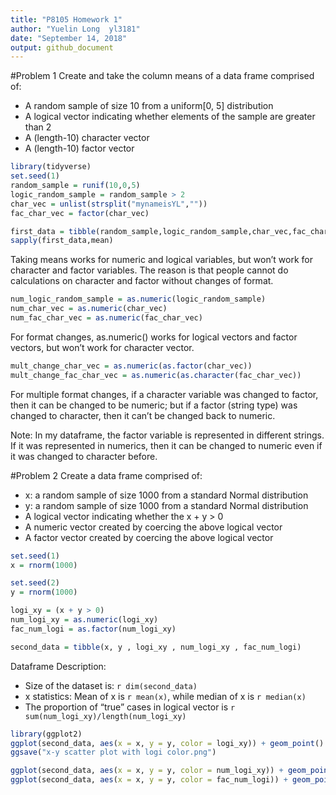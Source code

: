 ```yaml
---
title: "P8105 Homework 1"
author: "Yuelin Long  yl3181"
date: "September 14, 2018"
output: github_document
---
```


#Problem 1
Create and take the column means of a data frame comprised of:

+ A random sample of size 10 from a uniform[0, 5] distribution
+ A logical vector indicating whether elements of the sample are greater than 2
+ A (length-10) character vector
+ A (length-10) factor vector

```r
library(tidyverse)
set.seed(1)
random_sample = runif(10,0,5)
logic_random_sample = random_sample > 2
char_vec = unlist(strsplit("mynameisYL",""))
fac_char_vec = factor(char_vec)

first_data = tibble(random_sample,logic_random_sample,char_vec,fac_char_vec)
sapply(first_data,mean)
```
Taking means works for numeric and logical variables, but won't work for character and factor variables. The reason is that people cannot do calculations on character and factor without changes of format.  

```r
num_logic_random_sample = as.numeric(logic_random_sample)
num_char_vec = as.numeric(char_vec)
num_fac_char_vec = as.numeric(fac_char_vec)
```
For format changes, as.numeric() works for logical vectors and factor vectors, but won't work for character vector.

```r
mult_change_char_vec = as.numeric(as.factor(char_vec))
mult_change_fac_char_vec = as.numeric(as.character(fac_char_vec))
```
For multiple format changes, if a character variable was changed to factor, then it can be changed to be numeric; but if a factor (string type) was changed to character, then it can't be changed back to numeric.

Note: In my dataframe, the factor variable is represented in different strings. If it was represented in numerics, then it can be changed to numeric even if it was changed to character before. 


#Problem 2
Create a data frame comprised of:

+ x: a random sample of size 1000 from a standard Normal distribution
+ y: a random sample of size 1000 from a standard Normal distribution
+ A logical vector indicating whether the x + y > 0
+ A numeric vector created by coercing the above logical vector
+ A factor vector created by coercing the above logical vector

```r
set.seed(1)
x = rnorm(1000)

set.seed(2)
y = rnorm(1000)

logi_xy = (x + y > 0)
num_logi_xy = as.numeric(logi_xy)
fac_num_logi = as.factor(num_logi_xy)

second_data = tibble(x, y , logi_xy , num_logi_xy , fac_num_logi)
```
Dataframe Description:

* Size of the dataset is: `r dim(second_data)`
* x statistics: Mean of x is `r mean(x)`, while median of x is `r median(x)`
* The proportion of "true" cases in logical vector is `r sum(num_logi_xy)/length(num_logi_xy)`

```r
library(ggplot2)
ggplot(second_data, aes(x = x, y = y, color = logi_xy)) + geom_point() + labs(color = "logical variables")  
ggsave("x-y scatter plot with logi color.png")

ggplot(second_data, aes(x = x, y = y, color = num_logi_xy)) + geom_point() + labs(color = "numeric variables")  
ggplot(second_data, aes(x = x, y = y, color = fac_num_logi)) + geom_point() + labs(color = "factor variables") 
```
